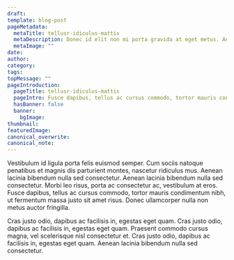 ```yaml
---
draft:
template: blog-post
pageMetadata:
  metaTitle: tellusr-idiculus-mattis
  metaDescription: Donec id elit non mi porta gravida at eget metus. Aenean eu leo quam. Pellentesque ornare sem lacinia quam venenatis vestibulum.
  metaImage: ""
date:
author:
category:
tags:
topMessage: ""
pageIntroduction:
  pageTitle: tellusr-idiculus-mattis
  pageIntro: Fusce dapibus, tellus ac cursus commodo, tortor mauris condimentum nibh, ut fermentum massa justo sit amet risus. Sed posuere consectetur est at lobortis. Aenean lacinia bibendum nulla sed consectetur. Donec id elit non mi porta gravida at eget metus.
  hasBanner: false
  banner:
    bgImage:
thumbnail:
featuredImage:
canonical_overwrite:
canonical_note:
---
```


Vestibulum id ligula porta felis euismod semper. Cum sociis natoque penatibus et magnis dis parturient montes, nascetur ridiculus mus. Aenean lacinia bibendum nulla sed consectetur. Aenean lacinia bibendum nulla sed consectetur. Morbi leo risus, porta ac consectetur ac, vestibulum at eros. Fusce dapibus, tellus ac cursus commodo, tortor mauris condimentum nibh, ut fermentum massa justo sit amet risus. Donec ullamcorper nulla non metus auctor fringilla.

Cras justo odio, dapibus ac facilisis in, egestas eget quam. Cras justo odio, dapibus ac facilisis in, egestas eget quam. Praesent commodo cursus magna, vel scelerisque nisl consectetur et. Cras justo odio, dapibus ac facilisis in, egestas eget quam. Aenean lacinia bibendum nulla sed consectetur.
